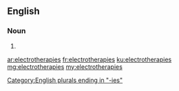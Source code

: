 ==English==

===Noun===
{{head|en}}

# {{plural of|electrotherapy}}

[[Category:English plurals ending in "-ies"]]

[[ar:electrotherapies]]
[[fr:electrotherapies]]
[[ku:electrotherapies]]
[[mg:electrotherapies]]
[[my:electrotherapies]]